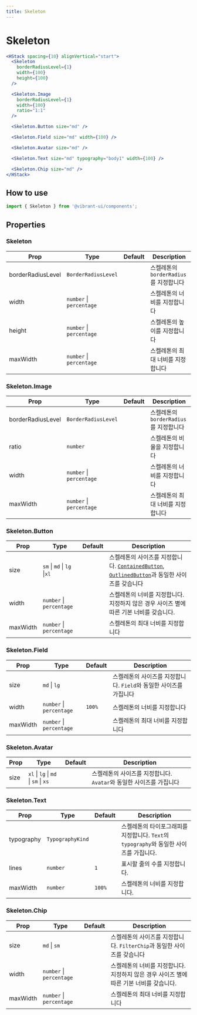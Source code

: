 ```yaml
---
title: Skeleton
---
```


# Skeleton

```jsx live
<HStack spacing={10} alignVertical="start">
  <Skeleton
    borderRadiusLevel={1}
    width={100}
    height={100}
  />

  <Skeleton.Image
    borderRadiusLevel={1}
    width={100}
    ratio="1:1"
  />

  <Skeleton.Button size="md" />

  <Skeleton.Field size="md" width={100} />

  <Skeleton.Avatar size="md" />

  <Skeleton.Text size="md" typography="body1" width={100} />

  <Skeleton.Chip size="md" />
</HStack>
```

## How to use

```jsx
import { Skeleton } from '@vibrant-ui/components';
```

## Properties

### Skeleton

| Prop              | Type                     | Default | Description                            |
| ----------------- | ------------------------ | ------- | -------------------------------------- |
| borderRadiusLevel | `BorderRadiusLevel`      |         | 스켈레톤의 `borderRadius`를 지정합니다 |
| width             | `number` \| `percentage` |         | 스켈레톤의 너비를 지정합니다           |
| height            | `number` \| `percentage` |         | 스켈레톤의 높이를 지정합니다           |
| maxWidth          | `number` \| `percentage` |         | 스켈레톤의 최대 너비를 지정합니다      |

### Skeleton.Image

| Prop              | Type                     | Default | Description                            |
| ----------------- | ------------------------ | ------- | -------------------------------------- |
| borderRadiusLevel | `BorderRadiusLevel`      |         | 스켈레톤의 `borderRadius`를 지정합니다 |
| ratio             | `number`                 |         | 스켈레톤의 비율을 지정합니다           |
| width             | `number` \| `percentage` |         | 스켈레톤의 너비를 지정합니다           |
| maxWidth          | `number` \| `percentage` |         | 스켈레톤의 최대 너비를 지정합니다      |

### Skeleton.Button

| Prop     | Type                        | Default | Description                                                                                                                                                                                                           |
| -------- | --------------------------- | ------- | --------------------------------------------------------------------------------------------------------------------------------------------------------------------------------------------------------------------- |
| size     | `sm` \| `md` \| `lg` \|`xl` |         | 스켈레톤의 사이즈를 지정합니다. [`ContainedButton`](/docs/components/vibrant-component/contained-button#크기), [`OutlinedButton`](/docs/components/vibrant-component/outlined-button#크기)과 동일한 사이즈를 갖습니다 |
| width    | `number` \| `percentage`    |         | 스켈레톤의 너비를 지정합니다. 지정하지 않은 경우 사이즈 별에 따른 기본 너비를 갖습니다.                                                                                                                               |
| maxWidth | `number` \| `percentage`    |         | 스켈레톤의 최대 너비를 지정합니다                                                                                                                                                                                     |

### Skeleton.Field

| Prop     | Type                     | Default | Description                                                        |
| -------- | ------------------------ | ------- | ------------------------------------------------------------------ |
| size     | `md` \| `lg`             |         | 스켈레톤의 사이즈를 지정합니다. `Field`와 동일한 사이즈를 가집니다 |
| width    | `number` \| `percentage` | `100%`  | 스켈레톤의 너비를 지정합니다                                       |
| maxWidth | `number` \| `percentage` |         | 스켈레톤의 최대 너비를 지정합니다                                  |

### Skeleton.Avatar

| Prop | Type                                 | Default | Description                                                         |
| ---- | ------------------------------------ | ------- | ------------------------------------------------------------------- |
| size | `xl` \| `lg` \| `md` \| `sm` \| `xs` |         | 스켈레톤의 사이즈를 지정합니다. `Avatar`와 동일한 사이즈를 가집니다 |

### Skeleton.Text

| Prop       | Type             | Default | Description                                                                             |
| ---------- | ---------------- | ------- | --------------------------------------------------------------------------------------- |
| typography | `TypographyKind` |         | 스켈레톤의 타이포그래피를 지정합니다. `Text`의 `typography`와 동일한 사이즈를 가집니다. |
| lines      | `number`         | `1`     | 표시할 줄의 수를 지정합니다.                                                            |
| maxWidth   | `number`         | `100%`  | 스켈레톤의 너비를 지정합니다.                                                           |

### Skeleton.Chip

| Prop     | Type                     | Default | Description                                                                             |
| -------- | ------------------------ | ------- | --------------------------------------------------------------------------------------- |
| size     | `md` \| `sm`             |         | 스켈레톤의 사이즈를 지정합니다. `FilterChip`과 동일한 사이즈를 갖습니다                 |
| width    | `number` \| `percentage` |         | 스켈레톤의 너비를 지정합니다. 지정하지 않은 경우 사이즈 별에 따른 기본 너비를 갖습니다. |
| maxWidth | `number` \| `percentage` |         | 스켈레톤의 최대 너비를 지정합니다                                                       |
